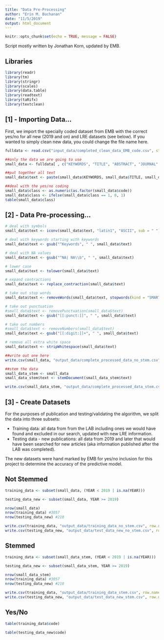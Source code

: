 ```yaml
---
title: "Data Pre-Processing"
author: "Erin M. Buchanan"
date: "11/5/2019"
output: html_document
---
```


```r
knitr::opts_chunk$set(echo = TRUE, message = FALSE)
```

Script mostly written by Jonathan Korn, updated by EMB.

## Libraries

```r
library(readr)
library(tm)
library(stringr)
library(scales)
library(data.table)
library(readtext)
library(taRifx)
library(textclean)
```

## [1] - Importing Data...

First, we import the specially coded dataset from EMB with the correct yes/no for all new (2019 and on) and LRE datasets (see below). If you wanted to simply clean new data, you could change the file name here. 

```r
fulldata <- read.csv("input_data/completed_clean_data_EMB_code.csv", stringsAsFactors = F)

##only the data we are going to use
small_data <- fulldata[ , c("KEYWORDS", "TITLE", "ABSTRACT", "JOURNAL", "YEAR", "code")]

##put together all text
small_data$text <- paste(small_data$KEYWORDS, small_data$TITLE, small_data$ABSTRACT, sep = " ")

##deal with the yes/no coding
small_data$class <- as.numeric(as.factor(small_data$code))
small_data$class <- ifelse(small_data$class == 1, 0, 1)
table(small_data$class)
```

## [2] - Data Pre-processing...

```r
# deal with symbols
small_data$text <- iconv(small_data$text, "latin1", "ASCII", sub = " ")

# deal with keywords starting with keywords
small_data$text <- gsub("^Keywords", " ", small_data$text)

# deal with NA values
small_data$text <- gsub("^NA| NA\\b", " ", small_data$text)

# lower case
small_data$text <- tolower(small_data$text)

# expand contractions
small_data$text <- replace_contraction(small_data$text)

# take out stop words
small_data$text <- removeWords(small_data$text, stopwords(kind = "SMART"))

# take out punctuation
#small_data$text <- removePunctuation(small_data$text)
small_data$text <- gsub("[[:punct:]]", " ", small_data$text)

# take out numbers
#small_data$text <- removeNumbers(small_data$text)
small_data$text <- gsub("[[:digit:]]+", " ", small_data$text)

# remove all extra white space
small_data$text <- stripWhitespace(small_data$text)

##write out one here
write.csv(small_data, "output_data/complete_processed_data_no_stem.csv", row.names = F)

##stem the data 
small_data_stem <- small_data
small_data_stem$text <- stemDocument(small_data_stem$text)

write.csv(small_data_stem, "output_data/complete_processed_data_stem.csv", row.names = F)
```

## [3] - Create Datasets

For the purposes of publication and testing/validating the algorithm, we split the data into three subsets:

- Training data: all data from from the LAB including ones we would have found and excluded in our search, updated with new LRE information.
- Testing data - new publications: all data from 2019 and later that would have been searched for new articles (aka information published after the LAB was completed).

The new datasets were hand marked by EMB for yes/no inclusion for this project to determine the accuracy of the predictive model. 

## Not Stemmed

```r
training_data <- subset(small_data, (YEAR < 2019 | is.na(YEAR)))

testing_data_new <- subset(small_data, YEAR >= 2019)

nrow(small_data) 
nrow(training_data) #3057
nrow(testing_data_new) #210

write.csv(training_data, "output_data/training_data_no_stem.csv", row.names = F)
write.csv(testing_data_new, "output_data/test_data_new_no_stem.csv", row.names = F)
```

## Stemmed 

```r
training_data <- subset(small_data_stem, (YEAR < 2019 | is.na(YEAR)))

testing_data_new <- subset(small_data_stem, YEAR >= 2019)

nrow(small_data_stem) 
nrow(training_data) #3057
nrow(testing_data_new) #210

write.csv(training_data, "output_data/training_data_stem.csv", row.names = F)
write.csv(testing_data_new, "output_data/test_data_new_stem.csv", row.names = F)
```

## Yes/No

```r
table(training_data$code)

table(testing_data_new$code)
```

